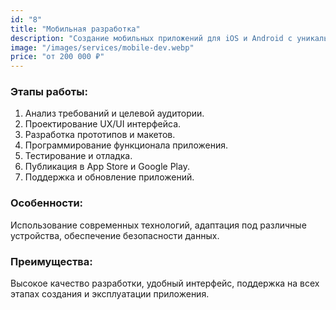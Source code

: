 ```yaml
---
id: "8"
title: "Мобильная разработка"
description: "Создание мобильных приложений для iOS и Android с уникальным дизайном и функционалом. Разработка под ключ с учетом всех требований вашего бизнеса. Цены от 200 000 ₽."
image: "/images/services/mobile-dev.webp"
price: "от 200 000 ₽"
---
```


### Этапы работы:

1. Анализ требований и целевой аудитории.
2. Проектирование UX/UI интерфейса.
3. Разработка прототипов и макетов.
4. Программирование функционала приложения.
5. Тестирование и отладка.
6. Публикация в App Store и Google Play.
7. Поддержка и обновление приложений.

### Особенности:

Использование современных технологий, адаптация под различные устройства, обеспечение безопасности данных.

### Преимущества:

Высокое качество разработки, удобный интерфейс, поддержка на всех этапах создания и эксплуатации приложения.
